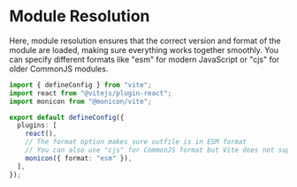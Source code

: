 # Module Resolution

Here, module resolution ensures that the correct version and format of the module are loaded, making sure everything works together smoothly. You can specify different formats like "esm" for modern JavaScript or "cjs" for older CommonJS modules.

```ts filename="apps/web/vite.config.ts" copy {10}
import { defineConfig } from "vite";
import react from "@vitejs/plugin-react";
import monicon from "@monicon/vite";

export default defineConfig({
  plugins: [
    react(),
    // The format option makes sure outfile is in ESM format
    // You can also use "cjs" for CommonJS format but Vite does not support it
    monicon({ format: "esm" }),
  ],
});
```
